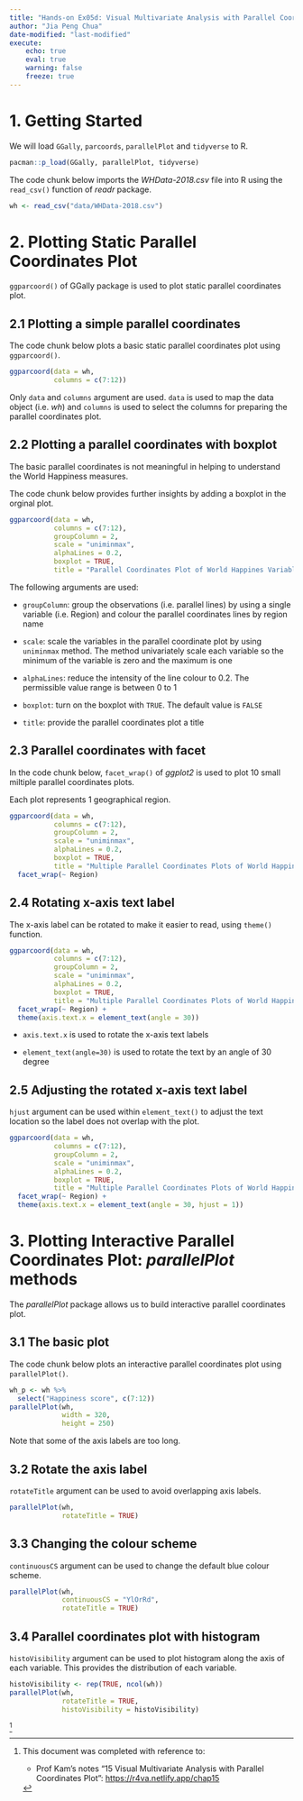 ```yaml
---
title: "Hands-on Ex05d: Visual Multivariate Analysis with Parallel Coordinates Plot"
author: "Jia Peng Chua"
date-modified: "last-modified"
execute:
    echo: true
    eval: true
    warning: false
    freeze: true
---
```


# 1. Getting Started

We will load `GGally`, `parcoords`, `parallelPlot` and `tidyverse` to R.

```r
pacman::p_load(GGally, parallelPlot, tidyverse)
```

The code chunk below imports the *WHData-2018.csv* file into R using the `read_csv()` function of *readr* package.

```r
wh <- read_csv("data/WHData-2018.csv")
```

# 2. Plotting Static Parallel Coordinates Plot

`ggparcoord()` of GGally package is used to plot static parallel coordinates plot.

## 2.1 Plotting a simple parallel coordinates

The code chunk below plots a basic static parallel coordinates plot using `ggparcoord()`.

```r
ggparcoord(data = wh, 
           columns = c(7:12))
```

::: callout-note
Only `data` and `columns` argument are used. `data` is used to map the data object (i.e. *wh*) and `columns` is used to select the columns for preparing the parallel coordinates plot.
:::

## 2.2 Plotting a parallel coordinates with boxplot

The basic parallel coordinates is not meaningful in helping to understand the World Happiness measures.

The code chunk below provides further insights by adding a boxplot in the orginal plot.

```r
ggparcoord(data = wh, 
           columns = c(7:12), 
           groupColumn = 2,
           scale = "uniminmax",
           alphaLines = 0.2,
           boxplot = TRUE, 
           title = "Parallel Coordinates Plot of World Happines Variables")
```

::: callout-note
The following arguments are used:

-   `groupColumn`: group the observations (i.e. parallel lines) by using a single variable (i.e. Region) and colour the parallel coordinates lines by region name

-   `scale`: scale the variables in the parallel coordinate plot by using `uniminmax` method. The method univariately scale each variable so the minimum of the variable is zero and the maximum is one

-   `alphaLines`: reduce the intensity of the line colour to 0.2. The permissible value range is between 0 to 1

-   `boxplot`: turn on the boxplot with `TRUE`. The default value is `FALSE`

-   `title`: provide the parallel coordinates plot a title
:::

## 2.3 Parallel coordinates with facet

In the code chunk below, `facet_wrap()` of *ggplot2* is used to plot 10 small miltiple parallel coordinates plots.

Each plot represents 1 geographical region.

```r
ggparcoord(data = wh, 
           columns = c(7:12), 
           groupColumn = 2,
           scale = "uniminmax",
           alphaLines = 0.2,
           boxplot = TRUE, 
           title = "Multiple Parallel Coordinates Plots of World Happines Variables by Region") +
  facet_wrap(~ Region)
```

## 2.4 Rotating x-axis text label

The x-axis label can be rotated to make it easier to read, using `theme()` function.

```r
ggparcoord(data = wh, 
           columns = c(7:12), 
           groupColumn = 2,
           scale = "uniminmax",
           alphaLines = 0.2,
           boxplot = TRUE, 
           title = "Multiple Parallel Coordinates Plots of World Happines Variables by Region") +
  facet_wrap(~ Region) + 
  theme(axis.text.x = element_text(angle = 30))
```

::: callout-note
-   `axis.text.x` is used to rotate the x-axis text labels

-   `element_text(angle=30)` is used to rotate the text by an angle of 30 degree
:::

## 2.5 Adjusting the rotated x-axis text label

`hjust` argument can be used within `element_text()` to adjust the text location so the label does not overlap with the plot.

```r
ggparcoord(data = wh, 
           columns = c(7:12), 
           groupColumn = 2,
           scale = "uniminmax",
           alphaLines = 0.2,
           boxplot = TRUE, 
           title = "Multiple Parallel Coordinates Plots of World Happines Variables by Region") +
  facet_wrap(~ Region) + 
  theme(axis.text.x = element_text(angle = 30, hjust = 1))
```

# 3. Plotting Interactive Parallel Coordinates Plot: *parallelPlot* methods

The *parallelPlot* package allows us to build interactive parallel coordinates plot.

## 3.1 The basic plot

The code chunk below plots an interactive parallel coordinates plot using `parallelPlot()`.

```r
wh_p <- wh %>%
  select("Happiness score", c(7:12))
parallelPlot(wh,
             width = 320,
             height = 250)
```

Note that some of the axis labels are too long.

## 3.2 Rotate the axis label

`rotateTitle` argument can be used to avoid overlapping axis labels.

```r
parallelPlot(wh,
             rotateTitle = TRUE)
```

## 3.3 Changing the colour scheme

`continuousCS` argument can be used to change the default blue colour scheme.

```r
parallelPlot(wh,
             continuousCS = "YlOrRd",
             rotateTitle = TRUE)
```

## 3.4 Parallel coordinates plot with histogram

`histoVisibility` argument can be used to plot histogram along the axis of each variable. This provides the distribution of each variable.

```r
histoVisibility <- rep(TRUE, ncol(wh))
parallelPlot(wh,
             rotateTitle = TRUE,
             histoVisibility = histoVisibility)
```

[^1]

[^1]: This document was completed with reference to:

    -   Prof Kam's notes "15 Visual Multivariate Analysis with Parallel Coordinates Plot": <https://r4va.netlify.app/chap15>
